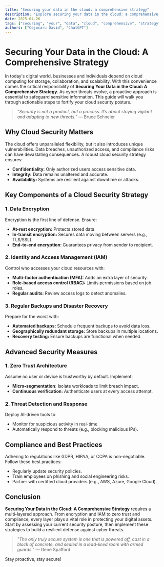 ```yaml
---
title: "Securing your data in the cloud: a comprehensive strategy"
description: "Explore securing your data in the cloud: a comprehensive strategy in this detailed guide, offering insights, strategies, and practical tips to enhance your understanding and application of the topic."
date: 2025-04-26
tags: ["securing", "your", "data", "cloud", "comprehensive", "strategy"]
authors: ["Cojocaru David", "ChatGPT"]
---
```


# Securing Your Data in the Cloud: A Comprehensive Strategy

In today's digital world, businesses and individuals depend on cloud computing for storage, collaboration, and scalability. With this convenience comes the critical responsibility of **Securing Your Data in the Cloud: A Comprehensive Strategy**. As cyber threats evolve, a proactive approach is essential to safeguard sensitive information. This guide will walk you through actionable steps to fortify your cloud security posture.

> *"Security is not a product, but a process. It’s about staying vigilant and adapting to new threats."* — Bruce Schneier

## Why Cloud Security Matters

The cloud offers unparalleled flexibility, but it also introduces unique vulnerabilities. Data breaches, unauthorized access, and compliance risks can have devastating consequences. A robust cloud security strategy ensures:

*   **Confidentiality:** Only authorized users access sensitive data.
*   **Integrity:** Data remains unaltered and accurate.
*   **Availability:** Systems are resilient against downtime or attacks.

## Key Components of a Cloud Security Strategy

### 1. Data Encryption

Encryption is the first line of defense. Ensure:

*   **At-rest encryption:** Protects stored data.
*   **In-transit encryption:** Secures data moving between servers (e.g., TLS/SSL).
*   **End-to-end encryption:** Guarantees privacy from sender to recipient.

### 2. Identity and Access Management (IAM)

Control who accesses your cloud resources with:

*   **Multi-factor authentication (MFA):** Adds an extra layer of security.
*   **Role-based access control (RBAC):** Limits permissions based on job roles.
*   **Regular audits:** Review access logs to detect anomalies.

### 3. Regular Backups and Disaster Recovery

Prepare for the worst with:

*   **Automated backups:** Schedule frequent backups to avoid data loss.
*   **Geographically redundant storage:** Store backups in multiple locations.
*   **Recovery testing:** Ensure backups are functional when needed.

## Advanced Security Measures

### 1. Zero Trust Architecture

Assume no user or device is trustworthy by default. Implement:

*   **Micro-segmentation:** Isolate workloads to limit breach impact.
*   **Continuous verification:** Authenticate users at every access attempt.

### 2. Threat Detection and Response

Deploy AI-driven tools to:

*   Monitor for suspicious activity in real-time.
*   Automatically respond to threats (e.g., blocking malicious IPs).

## Compliance and Best Practices

Adhering to regulations like GDPR, HIPAA, or CCPA is non-negotiable. Follow these best practices:

*   Regularly update security policies.
*   Train employees on phishing and social engineering risks.
*   Partner with certified cloud providers (e.g., AWS, Azure, Google Cloud).

## Conclusion

**Securing Your Data in the Cloud: A Comprehensive Strategy** requires a multi-layered approach. From encryption and IAM to zero trust and compliance, every layer plays a vital role in protecting your digital assets. Start by assessing your current security posture, then implement these strategies to build a resilient defense against cyber threats.

> *"The only truly secure system is one that is powered off, cast in a block of concrete, and sealed in a lead-lined room with armed guards."* — Gene Spafford

Stay proactive, stay secure!
